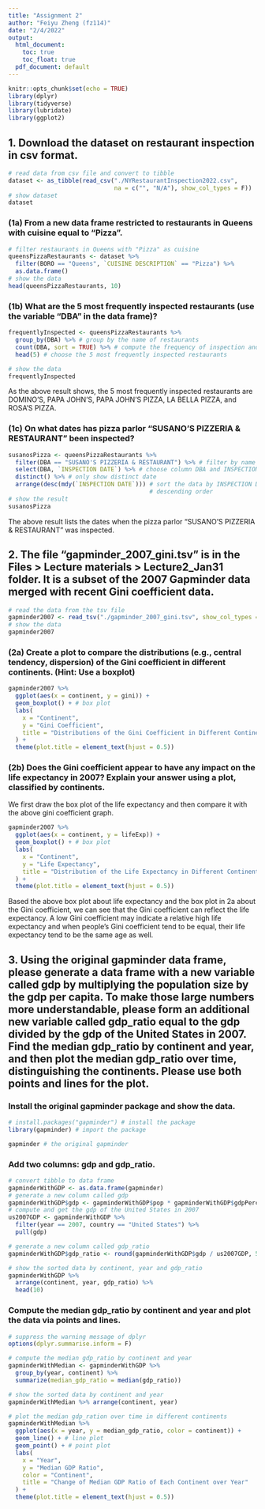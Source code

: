 ```yaml
---
title: "Assignment 2"
author: "Feiyu Zheng (fz114)"
date: "2/4/2022"
output:
  html_document:
    toc: true
    toc_float: true
  pdf_document: default
---
```


```r
knitr::opts_chunk$set(echo = TRUE)
library(dplyr)
library(tidyverse)
library(lubridate)
library(ggplot2)
```

## 1. Download the dataset on restaurant inspection in csv format.

```r
# read data from csv file and convert to tibble
dataset <- as_tibble(read_csv("./NYRestaurantInspection2022.csv",
                              na = c("", "N/A"), show_col_types = F))
# show dataset
dataset
```

### (1a) From a new data frame restricted to restaurants in Queens with cuisine equal to "Pizza".

```r
# filter restaurants in Queens with "Pizza" as cuisine
queensPizzaRestaurants <- dataset %>%
  filter(BORO == "Queens", `CUISINE DESCRIPTION` == "Pizza") %>%
  as.data.frame()
# show the data
head(queensPizzaRestaurants, 10)
```

### (1b) What are the 5 most frequently inspected restaurants (use the variable "DBA" in the data frame)?

```r
frequentlyInspected <- queensPizzaRestaurants %>%
  group_by(DBA) %>% # group by the name of restaurants
  count(DBA, sort = TRUE) %>% # compute the frequency of inspection and sort in descending order
  head(5) # choose the 5 most frequently inspected restaurants

# show the data
frequentlyInspected
```

As the above result shows, the 5 most frequently inspected restaurants are DOMINO'S, PAPA JOHN'S, PAPA JOHN'S PIZZA, LA BELLA PIZZA, and ROSA'S PIZZA.

### (1c) On what dates has pizza parlor "SUSANO'S PIZZERIA & RESTAURANT" been inspected?

```r
susanosPizza <- queensPizzaRestaurants %>%
  filter(DBA == "SUSANO'S PIZZERIA & RESTAURANT") %>% # filter by name
  select(DBA, `INSPECTION DATE`) %>% # choose column DBA and INSPECTION DATE
  distinct() %>% # only show distinct date
  arrange(desc(mdy(`INSPECTION DATE`))) # sort the data by INSPECTION DATE in
                                        # descending order
# show the result
susanosPizza
```

The above result lists the dates when the pizza parlor "SUSANO'S PIZZERIA & RESTAURANT" was inspected.

## 2. The file "gapminder_2007_gini.tsv" is in the Files \> Lecture materials \> Lecture2_Jan31 folder. It is a subset of the 2007 Gapminder data merged with recent Gini coefficient data.

```r
# read the data from the tsv file
gapminder2007 <- read_tsv("./gapminder_2007_gini.tsv", show_col_types = F)
# show the data
gapminder2007
```

### (2a) Create a plot to compare the distributions (e.g., central tendency, dispersion) of the Gini coefficient in different continents. (Hint: Use a boxplot)

```r
gapminder2007 %>%
  ggplot(aes(x = continent, y = gini)) +
  geom_boxplot() + # box plot
  labs(
    x = "Continent",
    y = "Gini Coefficient",
    title = "Distributions of the Gini Coefficient in Different Continents"
  ) +
  theme(plot.title = element_text(hjust = 0.5))
```

### (2b) Does the Gini coefficient appear to have any impact on the life expectancy in 2007? Explain your answer using a plot, classified by continents.

We first draw the box plot of the life expectancy and then compare it with the above gini coefficient graph.

```r
gapminder2007 %>%
  ggplot(aes(x = continent, y = lifeExp)) + 
  geom_boxplot() + # box plot
  labs(
    x = "Continent",
    y = "Life Expectancy",
    title = "Distribution of the Life Expectancy in Different Continents"
  ) + 
  theme(plot.title = element_text(hjust = 0.5))
```

Based the above box plot about life expectancy and the box plot in 2a about the Gini coefficient, we can see that the Gini coefficient can reflect the life expectancy. A low Gini coefficient may indicate a relative high life expectancy and when people's Gini coefficient tend to be equal, their life expectancy tend to be the same age as well.

## 3. Using the original gapminder data frame, please generate a data frame with a new variable called gdp by multiplying the population size by the gdp per capita. To make those large numbers more understandable, please form an additional new variable called gdp_ratio equal to the gdp divided by the gdp of the United States in 2007. Find the median gdp_ratio by continent and year, and then plot the median gdp_ratio over time, distinguishing the continents. Please use both points and lines for the plot.

### Install the original gapminder package and show the data.

```r
# install.packages("gapminder") # install the package
library(gapminder) # import the package
```

```r
gapminder # the original gapminder
```

### Add two columns: gdp and gdp_ratio.

```r
# convert tibble to data frame
gapminderWithGDP <- as.data.frame(gapminder)
# generate a new column called gdp
gapminderWithGDP$gdp <- gapminderWithGDP$pop * gapminderWithGDP$gdpPercap
# compute and get the gdp of the United States in 2007
us2007GDP <- gapminderWithGDP %>%
  filter(year == 2007, country == "United States") %>%
  pull(gdp)

# generate a new column called gdp_ratio
gapminderWithGDP$gdp_ratio <- round(gapminderWithGDP$gdp / us2007GDP, 5)

# show the sorted data by continent, year and gdp_ratio
gapminderWithGDP %>%
  arrange(continent, year, gdp_ratio) %>%
  head(10)
```

### Compute the median gdp_ratio by continent and year and plot the data via points and lines.

```r
# suppress the warning message of dplyr
options(dplyr.summarise.inform = F)

# compute the median gdp_ratio by continent and year
gapminderWithMedian <- gapminderWithGDP %>%
  group_by(year, continent) %>%
  summarize(median_gdp_ratio = median(gdp_ratio))

# show the sorted data by continent and year
gapminderWithMedian %>% arrange(continent, year)

# plot the median gdp_ration over time in different continents
gapminderWithMedian %>%
  ggplot(aes(x = year, y = median_gdp_ratio, color = continent)) +
  geom_line() + # line plot
  geom_point() + # point plot
  labs(
    x = "Year",
    y = "Median GDP Ratio",
    color = "Continent",
    title = "Change of Median GDP Ratio of Each Continent over Year"
  ) +
  theme(plot.title = element_text(hjust = 0.5))
```

